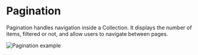 # Pagination

Pagination handles navigation inside a Collection. It displays the number of items, filtered or not, and allow users to navigate between pages.

![Pagination example](public/assets/overview-pagination.webp)